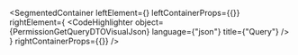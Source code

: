 
<SegmentedContainer
  leftElement={<PermissionGetQueryDTODesc />}
  leftContainerProps={{}}
  rightElement={
    <CodeHighlighter
      object={PermissionGetQueryDTOVisualJson}
      language={"json"}
      title={"Query"}
    />
  }
  rightContainerProps={{}}
/>
